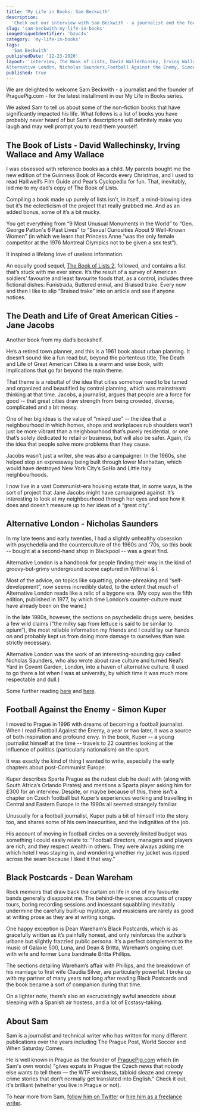 ```yaml
---
title: 'My Life in Books: Sam Beckwith'
description:
  'Check out our interview with Sam Beckwith - a journalist and the founder of PraguePig.com - in which he shares five books that have impacted his life.'
slug: 'sam-beckwith-my-life-in-books'
imageUniqueIdentifier: 'bzuc4x'
category: 'my-life-in-books'
tags:
  'Sam Beckwith'
publishedDate: '12-23-2020'
layout: 'interview, The Book of Lists, David Wallechinsky, Irving Wallace, Amy Wallace, The Death and Life of Great American Cities, Jane Jacobs,
Alternative London, Nicholas Saunders,Football Against the Enemy, Simon Kuper, Black Postcards, Dean Wareham '
published: true
---
```


<p style={{ fontSize: '20px' }}>
  We are delighted to welcome Sam Beckwith - a journalist and the founder of PraguePig.com - for the latest installment in our My Life in Books
  series.
</p>

<p style={{ fontSize: '20px' }}>
 We asked Sam to tell us about some of the non-fiction books that have significantly impacted his life. 
 What follows is a list of books you have probably never heard of but Sam's descriptions will definitely make you laugh and may well prompt you to read them yourself.
</p>

<Box textAlign="center">
  <h2>The Book of Lists - David Wallechinsky, Irving Wallace and Amy Wallace</h2>
</Box>

<Image266x400
  src="david-wallechinsky-the-book-of-lists_nqayyi"
  altText="The Book of Lists - David Wallechinsky, Irving Wallace and Amy Wallace"
  imageCategory="book-summaries"
/>

I was obsessed with reference books as a child. My parents bought me the new edition of the Guinness Book of Records every Christmas, and I used to read Halliwell’s Film Guide and Pear’s Cyclopedia for fun. That, inevitably, led me to my dad’s copy of The Book of Lists. 

Compiling a book made up purely of lists isn’t, in itself, a mind-blowing idea but it’s the eclecticism of the project that really grabbed me. And as an added bonus, some of it’s a bit mucky.

You get everything from “9 Most Unusual Monuments in the World” to “Gen. George Patton's 6 Past Lives” to “Sexual Curiosities About 9 Well-Known Women” (in which we learn that Princess Anne “was the only female competitor at the 1976 Montreal Olympics not to be given a sex test”).

It inspired a lifelong love of useless information. 

An equally good sequel, [The Book of Lists 2](https://www.amazon.com/Peoples-Almanac-Presents-Books-Lists/dp/0688035744/ref=as_li_ss_tl?dchild=1&keywords=the+book+of+lists+2&qid=1608723976&sr=8-1&linkCode=ll1&tag=paperbacktrav-20&linkId=809fe0e181274b419ab6d3691ee96bf1&language=en_US), followed, and contains a list that’s stuck with me ever since. It’s the result of a survey of American soldiers’ favourite and least favourite foods that, as a control, includes three fictional dishes: Funistrada, Buttered ermal, and Braised trake. Every now and then I like to slip “Braised trake” into an article and see if anyone notices. 

<AmazonCta link="https://www.amazon.com/Book-Lists-David-Wallechinsky/dp/1841956619/ref=as_li_ss_tl?dchild=1&keywords=The+Book+of+Lists+-+David+Wallechinsky,+Irving+Wallace+and+Amy+Wallace&qid=1608725490&sr=8-3&linkCode=ll1&tag=paperbacktrav-20&linkId=ae4323e05757bac698afd99e3d6d4091&language=en_US" />

<Box textAlign="center">
  <h2>The Death and Life of Great American Cities - Jane Jacobs</h2>
</Box>

<Image266x400
  src="jane-jacobs-the-death-and-life-of-great-american-cities_hr9dqc"
  altText="The Death and Life of Great American Cities - Jane Jacobs"
  imageCategory="book-summaries"
/>

Another book from my dad’s bookshelf. 

He’s a retired town planner, and this is a 1961 book about urban planning. It doesn’t sound like a fun read but, beyond the portentous title, The Death and Life of Great American Cities is a warm and wise book, with implications that go far beyond the main theme. 

That theme is a rebuttal of the idea that cities somehow need to be tamed and organized and beautified by central planning, which was mainstream thinking at that time. Jacobs, a journalist, argues that people are a force for good -- that great cities draw strength from being crowded, diverse, complicated and a bit messy. 

One of her big ideas is the value of “mixed use” -- the idea that a neighbourhood in which homes, shops and workplaces rub shoulders won’t just be more vibrant than a neighbourhood that’s purely residential, or one that’s solely dedicated to retail or business, but will also be safer. Again, it’s the idea that people solve more problems than they cause.

Jacobs wasn’t just a writer, she was also a campaigner. In the 1960s, she helped stop an expressway being built through lower Manhattan, which would have destroyed New York City’s SoHo and Little Italy neighbourhoods. 

I now live in a vast Communist-era housing estate that, in some ways, is the sort of project that Jane Jacobs might have campaigned against. It’s interesting to look at my neighbourhood through her eyes and see how it does and doesn’t measure up to her ideas of a “great city”. 

<AmazonCta link="https://www.amazon.com/American-Cities-Anniversary-Modern-Library/dp/B006XEAHO6/ref=as_li_ss_tl?dchild=1&keywords=The+Death+and+Life+of+Great+American+Cities+-+Jane+Jacobs&qid=1608725528&sr=8-2&linkCode=ll1&tag=paperbacktrav-20&linkId=af1da8aa190e5d07fbf1e2e3f3e9745b&language=en_US" />

<Box textAlign="center">
  <h2>Alternative London - Nicholas Saunders</h2>
</Box>

<Image266x400
  src="nicholas-saunders-alternative-london_akxyip"
  altText="Alternative London - Nicholas Saunders"
  imageCategory="book-summaries"
/>

In my late teens and early twenties, I had a slightly unhealthy obsession with psychedelia and the counterculture of the 1960s and ‘70s, so this book -- bought at a second-hand shop in Blackpool -- was a great find.

Alternative London is a handbook for people finding their way in the kind of groovy-but-grimy underground scene captured in Withnail & I.  

Most of the advice, on topics like squatting, phone-phreaking and “self-development”, now seems incredibly dated, to the extent that much of Alternative London reads like a relic of a bygone era. (My copy was the fifth edition, published in 1977, by which time London’s counter-culture must have already been on the wane.)

In the late 1980s, however, the sections on psychedelic drugs were, besides a few wild claims (“the milky sap from lettuce is said to be similar to opium”), the most reliable information my friends and I could lay our hands on and probably kept us from doing more damage to ourselves than was strictly necessary.

Alternative London was the work of an interesting-sounding guy called Nicholas Saunders, who also wrote about rave culture and turned Neal’s Yard in Covent Garden, London, into a haven of alternative culture. (I used to go there a lot when I was at university, by which time it was much more respectable and dull.) 

Some further reading [here](https://hatfulofhistory.wordpress.com/2012/11/05/from-alternative-london-by-nicholas-saunders-1974/) and [here](https://hqinfo.blogspot.com/2011/04/archive-alternative-london-1970-1982.html).

<AmazonCta link="https://www.amazon.com/Alternative-London-Nicholas-Saunders/dp/0704502879/ref=as_li_ss_tl?dchild=1&keywords=Alternative+London+-+Nicholas+Saunders&qid=1608731510&sr=8-1&linkCode=ll1&tag=paperbacktrav-20&linkId=7fa72dfc0b06f4da1bc4f43688ad47b5&language=en_US" />

<Box textAlign="center">
  <h2>Football Against the Enemy - Simon Kuper</h2>
</Box>

<Image266x400
  src="simon-kuper-football-against-the-enemy_ezrcls"
  altText="Football Against the Enemy - Simon Kuper"
  imageCategory="book-summaries"
/>

I moved to Prague in 1996 with dreams of becoming a football journalist. When I read Football Against the Enemy, a year or two later, it was a source of both inspiration and profound envy. In the book, Kuper -- a young journalist himself at the time -- travels to 22 countries looking at the influence of politics (particularly nationalism) on the sport. 

It was exactly the kind of thing I wanted to write, especially the early chapters about post-Communist Europe.

Kuper describes Sparta Prague as the rudest club he dealt with (along with South Africa’s Orlando Pirates) and mentions a Sparta player asking him for £300 for an interview. Despite, or maybe because of this, there isn’t a chapter on Czech football but Kuper’s experiences working and travelling in Central and Eastern Europe in the 1990s all seemed strangely familiar.

Unusually for a football journalist, Kuper puts a bit of himself into the story too, and shares some of his own insecurities, and the indignities of the job. 

His account of moving in football circles on a severely limited budget was something I could easily relate to: “Football directors, managers and players are rich, and they respect wealth in others. They were always asking me which hotel I was staying in, and wondering whether my jacket was ripped across the seam because I liked it that way.”

<AmazonCta link="https://www.amazon.com/Football-Against-Enemy-Simon-Kuper/dp/0752848771/ref=as_li_ss_tl?dchild=1&keywords=Football+Against+the+Enemy+-+Simon+Kuper&qid=1608731541&sr=8-2&linkCode=ll1&tag=paperbacktrav-20&linkId=e56f31edd231eb4c3496ca0aa30bce6a&language=en_US" />

<Box textAlign="center">
  <h2>Black Postcards - Dean Wareham</h2>
</Box>

<Image266x400
  src="dean-wareham-black-postcards_rhmncg"
  altText="Black Postcards - Dean Wareham"
  imageCategory="book-summaries"
/>

Rock memoirs that draw back the curtain on life in one of my favourite bands generally disappoint me. The behind-the-scenes accounts of crappy tours, boring recording sessions and incessant squabbling inevitably undermine the carefully built-up mystique, and musicians are rarely as good at writing prose as they are at writing songs.

One happy exception is Dean Wareham’s Black Postcards, which is as gracefully written as it’s painfully honest, and only reinforces the author’s urbane but slightly frazzled public persona. It’s a perfect complement to the music of Galaxie 500, Luna, and Dean & Britta, Wareham’s ongoing duet with wife and former Luna bandmate Britta Phillips. 

The sections detailing Wareham’s affair with Phillips, and the breakdown of his marriage to first wife Claudia Silver, are particularly powerful. I broke up with my partner of many years not long after reading Black Postcards and the book became a sort of companion during that time.

On a lighter note, there’s also an excruciatingly awful anecdote about sleeping with a Spanish air hostess, and a lot of Ecstasy-taking.


<AmazonCta link="https://www.amazon.com/Black-Postcards-Memoir-Dean-Wareham/dp/0143115480/ref=as_li_ss_tl?dchild=1&keywords=Black+Postcards+-+Dean+Wareham&qid=1608731580&sr=8-1&linkCode=ll1&tag=paperbacktrav-20&linkId=61dc952adeb1838e93bf136e0f46ef43&language=en_US" />

## About Sam

Sam is a journalist and technical writer who has written for many different publications over the years including The Prague Post, World Soccer and When Saturday Comes. 

He is well known in Prague as the founder of [PraguePig.com](https://praguepig.com/) which (in Sam's own words) "gives expats in Prague the Czech news that nobody else wants to tell them — the WTF weirdness, tabloid sleaze and creepy crime stories that don’t normally get translated into English." Check it out, it's brilliant (whether you live in Prague or not). 

To hear more from Sam, [follow him on Twitter](https://twitter.com/sambeckwith) or [hire him as a freelance writer](https://praguepig.com/about-praguepig/about-sam-beckwith/).

